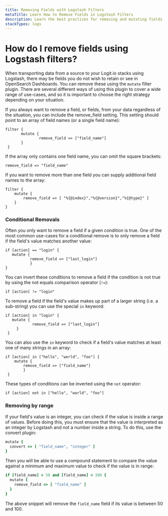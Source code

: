 ```yaml
---
title: Removing Fields with Logstash Filters
metaTitle: Learn How to Remove Fields in Logstash Filters
description: Learn the best practices for removing and mutating fields in your logs and metrics using Logstash filters
stackTypes: logs
---
```


# How do I remove fields using Logstash filters?

When transporting data from a source to your Logit.io stacks using Logstash, there may be fields you do not wish to retain or see in OpenSearch Dashboards. You can remove these using the `mutate` filter plugin. There are several different ways of using this plugin to cover a wide range of use-cases, and so it is important to choose the right strategy depending on your situation.

If you always want to remove a field, or fields, from your data regardless of the situation, you can include the remove_field setting. This setting should point to an array of field names (or a single field name):

```plaintext
filter {
       mutate {
               remove_field => ["field_name"]
       }
 }
```

If the array only contains one field name, you can omit the square brackets:

```plaintext
remove_field => "field_name"
```

If you want to remove more than one field you can supply additional field names to the array:

```plaintext
filter {
    mutate {
        remove_field => [ "%{@index}","%{@version}","%{@type}" ]
    }
}
```

### Conditional Removals

Often you only want to remove a field if a given condition is true. One of the most common use-cases for a conditional remove is to only remove a field if the field's value matches another value:

```plaintext
if [action] == "login" {
   mutate {
           remove_field => ["last_login"]
           }
}
```

You can invert these conditions to remove a field if the condition is not true by using the not equals comparison operator (`!=`):

```plaintext
if [action] != "login"
```

To remove a field if the field's value makes up part of a larger string (i.e. a sub-string) you can use the special `in` keyword:

```plaintext
if [action] in "login" {
   mutate {
            remove_field => ["last_login"]
     }
 }
```

You can also use the `in` keyword to check if a field's value matches at least one of many strings in an array:

```plaintext
if [action] in ["hello", "world", "foo"] {
    mutate {
        remove_field => ["field_name"]
        }
 }
```

These types of conditions can be inverted using the `not` operator:

```plaintext
if [action] not in ["hello", "world", "foo"]
```

### Removing by range

If your field's value is an integer, you can check if the value is inside a
range of values. Before doing this, you must ensure that the value is interpreted
as an integer by Logstash and not a number inside a string. To do this, use the convert plugin:

```ruby copy
mutate {
  convert => [ "field_name", "integer" ]
}
```

Then you will be able to use a compound statement to compare the value against a
minimum and maximum value to check if the value is in range:

```ruby copy
if [field_name] > 50 and [field_name] < 100 {
  mutate {
    remove_field => [ "field_name" ]
  }
}
```

The above snippet will remove the `field_name` field if its value is between 50 and 100.
